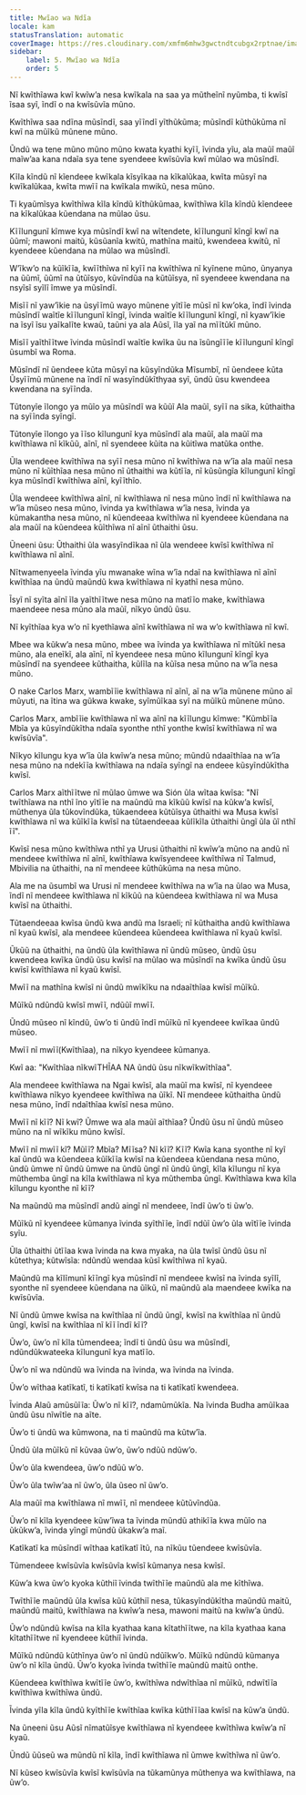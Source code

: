 ```yaml
---
title: Mwĩao wa Ndĩa
locale: kam
statusTranslation: automatic
coverImage: https://res.cloudinary.com/xmfm6mhw3gwctndtcubgx2rptnae/image/upload/v1741354419/small_cover_la_gran_rebelion_28716e29d2.webp
sidebar:
    label: 5. Mwĩao wa Ndĩa
    order: 5
---
```

Nĩ kwĩthĩawa kwĩ kwĩwʼa nesa kwĩkala na saa ya mũtheĩnĩ nyũmba, ti kwĩsĩ ĩsaa syĩ, ĩndĩ o na kwĩsũvĩa mũno.

Kwĩthĩwa saa ndĩna mũsĩndĩ, saa yĩĩndĩ yĩthũkũma; mũsĩndĩ kũthũkũma nĩ kwĩ na mũĩkũ mũnene mũno.

Ũndũ wa tene mũno mũno mũno kwata kyathi kyĩĩ, ĩvinda yĩu, ala maũĩ maũĩ maĩwʼaa kana ndaĩa sya tene syendeee kwĩsũvĩa kwĩ mũlao wa mũsĩndĩ.

Kĩla kĩndũ nĩ kĩendeee kwĩkala kĩsyĩkaa na kĩkalũkaa, kwĩta mũsyĩ na kwĩkalũkaa, kwĩta mwĩĩ na kwĩkala mwikũ, nesa mũno.

Ti kyaũmĩsya kwĩthĩwa kĩla kĩndũ kĩthũkũmaa, kwĩthĩwa kĩla kĩndũ kĩendeee na kĩkalũkaa kũendana na mũlao ũsu.

Kĩĩlungunĩ kĩmwe kya mũsĩndĩ kwĩ na wĩtendete, kĩĩlungunĩ kĩngĩ kwĩ na ũũmĩ; mawoni maitũ, kũsũanĩa kwitũ, mathĩna maitũ, kwendeea kwitũ, nĩ kyendeee kũendana na mũlao wa mũsĩndĩ.

Wʼĩkwʼo na kũĩkĩĩa, kwĩĩthĩwa nĩ kyĩĩ na kwĩthĩwa nĩ kyĩnene mũno, ũnyanya na ũũmĩ, ũũmĩ na ũtũĩsyo, kũvĩndũa na kũtũĩsya, nĩ syendeee kwendana na nsyĩsĩ syĩlĩ ĩmwe ya mũsĩndĩ.

Misĩĩ nĩ yawʼĩkie na ũsyĩĩmũ wayo mũnene yĩtĩĩe mũsĩ nĩ kwʼoka, ĩndĩ ĩvinda mũsĩndĩ waĩtĩe kĩĩlungunĩ kĩngĩ, ĩvinda waĩtĩe kĩĩlungunĩ kĩngĩ, nĩ kyawʼĩkie na ĩsyĩ ĩsu yaĩkalĩte kwaũ, taũni ya ala Aũsĩ, ĩla yaĩ na mĩĩtũkĩ mũno.

Misĩĩ yaĩthĩĩtwe ĩvinda mũsĩndĩ waĩtĩe kwĩka ũu na ĩsũngĩĩĩe kĩĩlungunĩ kĩngĩ ũsumbĩ wa Roma.

Mũsĩndĩ nĩ ũendeee kũta mũsyĩ na kũsyĩndũka Mĩsumbĩ, nĩ ũendeee kũta Ũsyĩĩmũ mũnene na ĩndĩ nĩ wasyĩndũkĩthyaa syĩ, ũndũ ũsu kwendeea kwendana na syĩĩnda.

Tũtonyĩe ĩlongo ya mũĩo ya mũsĩndĩ wa kũũĩ Ala maũĩ, syĩĩ na sika, kũthaitha na syĩĩnda syĩngĩ.

Tũtonyĩe ĩlongo ya ĩĩso kĩlungunĩ kya mũsĩndĩ ala maũĩ, ala maũĩ ma kwĩthĩawa nĩ kĩkũũ, aĩnĩ, nĩ syendeee kũita na kũitĩwa matũka onthe.

Ũla wendeee kwĩthĩwa na syĩĩ nesa mũno nĩ kwĩthĩwa na wʼĩa ala maũĩ nesa mũno nĩ kũĩthĩaa nesa mũno nĩ ũthaithi wa kũtĩĩa, nĩ kũsũngĩa kĩlungunĩ kĩngĩ kya mũsĩndĩ kwĩthĩwa aĩnĩ, kyĩĩthĩo.

Ũla wendeee kwĩthĩwa aĩnĩ, nĩ kwĩthĩawa nĩ nesa mũno ĩndĩ nĩ kwĩthĩawa na wʼĩa mũseo nesa mũno, ĩvinda ya kwĩthĩawa wʼĩa nesa, ĩvinda ya kũmakantha nesa mũno, nĩ kũendeeaa kwĩthĩwa nĩ kyendeee kũendana na ala maũĩ na kũendeea kũĩthĩwa nĩ aĩnĩ ũthaithi ũsu.

Ũneeni ũsu: Ũthaithi ũla wasyĩndĩkaa nĩ ũla wendeee kwĩsĩ kwĩthĩwa nĩ kwĩthĩawa nĩ aĩnĩ.

Nĩtwamenyeela ĩvinda yĩu mwanake wĩna wʼĩa ndaĩ na kwĩthĩawa nĩ aĩnĩ kwĩthĩaa na ũndũ maũndũ kwa kwĩthĩawa nĩ kyathĩ nesa mũno.

Ĩsyĩ nĩ syĩta aĩnĩ ĩla yaĩthĩĩtwe nesa mũno na matĩĩo make, kwĩthĩawa maendeee nesa mũno ala maũĩ, nĩkyo ũndũ ũsu.

Nĩ kyĩthĩaa kya wʼo nĩ kyethĩawa aĩnĩ kwĩthĩawa nĩ wa wʼo kwĩthĩawa nĩ kwĩ.

Mbee wa kũkwʼa nesa mũno, mbee wa ĩvinda ya kwĩthĩawa nĩ mĩtũkĩ nesa mũno, ala eneĩkĩ, ala aĩnĩ, nĩ kyendeee nesa mũno kĩlungunĩ kĩngĩ kya mũsĩndĩ na syendeee kũthaitha, kũlĩla na kũĩsa nesa mũno na wʼĩa nesa mũno.

O nake Carlos Marx, wambĩĩie kwĩthĩawa nĩ aĩnĩ, aĩ na wʼĩa mũnene mũno aĩ mũyuti, na ĩtina wa gũkwa kwake, syĩmũĩkaa syĩ na mũĩkũ mũnene mũno.

Carlos Marx, ambĩĩie kwĩthĩawa nĩ wa aĩnĩ na kĩĩlungu kĩmwe: "Kũmbĩĩa Mbĩa ya kũsyĩndũkĩtha ndaĩa syonthe nthĩ yonthe kwĩsĩ kwĩthĩawa nĩ wa kwĩsũvĩa".

Nĩkyo kĩlungu kya wʼĩa ũla kwĩwʼa nesa mũno; mũndũ ndaaĩthĩaa na wʼĩa nesa mũno na ndekĩĩa kwĩthĩawa na ndaĩa syĩngĩ na endeee kũsyĩndũkĩtha kwĩsĩ.

Carlos Marx aĩthĩĩtwe nĩ mũlao ũmwe wa Sión ũla wĩtaa kwĩsa: "Nĩ twĩthĩawa na nthĩ ĩno yĩtĩĩe na maũndũ ma kĩkũũ kwĩsĩ na kũkwʼa kwĩsĩ, mũthenya ũla tũkovĩndũka, tũkaendeea kũtũĩsya ũthaithi wa Musa kwĩsĩ kwĩthĩawa nĩ wa kũĩkĩĩa kwĩsĩ na tũtaendeeaa kũlĩkĩla ũthaithi ũngĩ ũla ũĩ nthĩ ĩĩ".

Kwĩsĩ nesa mũno kwĩthĩwa nthĩ ya Urusi ũthaithi nĩ kwĩwʼa mũno na andũ nĩ mendeee kwĩthĩwa nĩ aĩnĩ, kwĩthĩawa kwĩsyendeee kwĩthĩwa nĩ Talmud, Mbivilia na ũthaithi, na nĩ mendeee kũthũkũma na nesa mũno.

Ala me na ũsumbĩ wa Urusi nĩ mendeee kwĩthĩwa na wʼĩa na ũlao wa Musa, ĩndĩ nĩ mendeee kwĩthĩawa nĩ kĩkũũ na kũendeea kwĩthĩawa nĩ wa Musa kwĩsĩ na ũthaithi.

Tũtaendeeaa kwĩsa ũndũ kwa andũ ma Israeli; nĩ kũthaitha andũ kwĩthĩawa nĩ kyaũ kwĩsĩ, ala mendeee kũendeea kũendeea kwĩthĩawa nĩ kyaũ kwĩsĩ.

Ũkũũ na ũthaithi, na ũndũ ũla kwĩthĩawa nĩ ũndũ mũseo, ũndũ ũsu kwendeea kwĩka ũndũ ũsu kwĩsĩ na mũlao wa mũsĩndĩ na kwĩka ũndũ ũsu kwĩsĩ kwĩthĩawa nĩ kyaũ kwĩsĩ.

Mwĩĩ na mathĩna kwĩsĩ ni ũndũ mwĩkĩku na ndaaĩthĩaa kwĩsĩ mũĩkũ.

Mũĩkũ ndũndũ kwĩsĩ mwĩĩ, ndũũĩ mwĩĩ.

Ũndũ mũseo nĩ kĩndũ, ũwʼo ti ũndũ ĩndĩ mũĩkũ nĩ kyendeee kwĩkaa ũndũ mũseo.

Mwĩĩ nĩ mwĩĩ(Kwĩthĩaa), na nĩkyo kyendeee kũmanya.

Kwĩ aa: "Kwĩthĩaa nĩkwĩTHĨAA NA ũndũ ũsu nĩkwĩkwĩthĩaa".

Ala mendeee kwĩthĩawa na Ngai kwĩsĩ, ala maũĩ ma kwĩsĩ, nĩ kyendeee kwĩthĩawa nĩkyo kyendeee kwĩthĩwa na ũĩkĩ. Nĩ mendeee kũthaitha ũndũ nesa mũno, ĩndĩ ndaĩthĩaa kwĩsĩ nesa mũno.

Mwĩĩ nĩ kĩĩ? Nĩ kwĩ? Ũmwe wa ala maũĩ aĩthĩaa? Ũndũ ũsu nĩ ũndũ mũseo mũno na nĩ wĩkĩku mũno kwĩsĩ.

Mwĩĩ nĩ mwĩĩ kĩ? Mũĩĩ? Mbĩa? Mĩĩsa? Nĩ kĩĩ? Kĩĩ? Kwĩa kana syonthe nĩ kyĩ kaĩ ũndũ wa kũendeea kũĩkĩĩa kwĩsĩ na kũendeea kũendana nesa mũno, ũndũ ũmwe nĩ ũndũ ũmwe na ũndũ ũngĩ nĩ ũndũ ũngĩ, kĩla kĩlungu nĩ kya mũthemba ũngĩ na kĩla kwĩthĩawa nĩ kya mũthemba ũngĩ. Kwĩthĩawa kwa kĩla kĩlungu kyonthe nĩ kĩĩ?

Na maũndũ ma mũsĩndĩ andũ aingĩ nĩ mendeee, ĩndĩ ũwʼo ti ũwʼo.

Mũĩkũ nĩ kyendeee kũmanya ĩvinda syĩthĩĩe, ĩndĩ ndũĩ ũwʼo ũla wĩtĩĩe ĩvinda syĩu.

Ũla ũthaithi ũtĩĩaa kwa ĩvinda na kwa myaka, na ũla twĩsĩ ũndũ ũsu nĩ kũtethya; kũtwĩsĩa: ndũndũ wendaa kũsĩ kwĩthĩwa nĩ kyaũ.

Maũndũ ma kĩlĩmunĩ kĩĩngĩ kya mũsĩndĩ nĩ mendeee kwĩsĩ na ĩvinda syĩlĩ, syonthe nĩ syendeee kũendana na ũĩkũ, nĩ maũndũ ala maendeee kwĩka na kwĩsũvĩa.

Nĩ ũndũ ũmwe kwĩsa na kwĩthĩaa nĩ ũndũ ũngĩ, kwĩsĩ na kwĩthĩaa nĩ ũndũ ũngĩ, kwĩsĩ na kwĩthĩaa nĩ kĩĩ ĩndĩ kĩĩ?

Ũwʼo, ũwʼo nĩ kĩla tũmendeea; ĩndĩ ti ũndũ ũsu wa mũsĩndĩ, ndũndũkwateeka kĩlungunĩ kya matĩĩo.

Ũwʼo nĩ wa ndũndũ wa ĩvinda na ĩvinda, wa ĩvinda na ĩvinda.

Ũwʼo wĩthaa katĩkatĩ, ti katĩkatĩ kwĩsa na ti katĩkatĩ kwendeea.

Ĩvinda Alaũ amũsũĩĩa: Ũwʼo nĩ kĩĩ?, ndamũmũkĩa. Na ĩvinda Budha amũĩkaa ũndũ ũsu nĩwĩtĩe na aĩte.

Ũwʼo ti ũndũ wa kũmwona, na ti maũndũ ma kũtwʼĩa.

Ũndũ ũla mũĩkũ nĩ kũvaa ũwʼo, ũwʼo ndũũ ndũwʼo.

Ũwʼo ũla kwendeea, ũwʼo ndũũ wʼo.

Ũwʼo ũla twĩwʼaa nĩ ũwʼo, ũla ũseo nĩ ũwʼo.

Ala maũĩ ma kwĩthĩawa nĩ mwĩĩ, nĩ mendeee kũtũvĩndũa.

Ũwʼo nĩ kĩla kyendeee kũwʼĩwa ta ĩvinda mũndũ athikĩĩa kwa mũĩo na ũkũkwʼa, ĩvinda yĩngĩ mũndũ ũkakwʼa maĩ.

Katĩkatĩ ka mũsĩndĩ wĩthaa katĩkatĩ ĩtũ, na nĩkũu tũendeee kwĩsũvĩa.

Tũmendeee kwĩsũvĩa kwĩsũvĩa kwĩsĩ kũmanya nesa kwĩsĩ.

Kũwʼa kwa ũwʼo kyoka kũthiĩ ĩvinda twĩthĩĩe maũndũ ala me kĩthĩwa.

Twĩthĩĩe maũndũ ũla kwĩsa kũũ kũthiĩ nesa, tũkasyĩndũkĩtha maũndũ maitũ, maũndũ maitũ, kwĩthĩawa na kwĩwʼa nesa, mawoni maitũ na kwĩwʼa ũndũ.

Ũwʼo ndũndũ kwĩsa na kĩla kyathaa kana kĩtathĩĩtwe, na kĩla kyathaa kana kĩtathĩĩtwe nĩ kyendeee kũthiĩ ĩvinda.

Mũĩkũ ndũndũ kũthĩnya ũwʼo nĩ ũndũ ndũĩkwʼo. Mũĩkũ ndũndũ kũmanya ũwʼo nĩ kĩla ũndũ. Ũwʼo kyoka ĩvinda twĩthĩĩe maũndũ maitũ onthe.

Kũendeea kwĩthĩwa kwĩtĩĩe ũwʼo, kwĩthĩwa ndwĩthĩaa nĩ mũĩkũ, ndwĩtĩĩa kwĩthĩwa kwĩthĩwa ũndũ.

Ĩvinda yĩla kĩla ũndũ kyĩthĩĩe kwĩthĩaa kwĩka kũthĩĩĩaa kwĩsĩ na kũwʼa ũndũ.

Na ũneeni ũsu Aũsĩ nĩmatũĩsye kwĩthĩawa nĩ kyendeee kwĩthĩwa kwĩwʼa nĩ kyaũ.

Ũndũ ũũseũ wa mũndũ nĩ kĩla, ĩndĩ kwĩthĩawa nĩ ũmwe kwĩthĩwa nĩ ũwʼo.

Nĩ kũseo kwĩsũvĩa kwĩsĩ kwĩsũvĩa na tũkamũnya mũthenya wa kwĩthĩawa, na ũwʼo.

